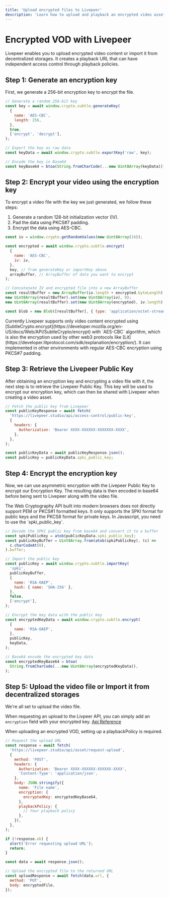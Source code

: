 ```yaml
---
title: 'Upload encrypted files to Livepeer'
description: 'Learn how to upload and playback an encrypted video asset'
---
```



# Encrypted VOD with Livepeer

Livepeer enables you to upload encrypted video content or import it from decentralized storages. It creates a playback URL that can have independent access control through playback policies.

## Step 1: Generate an encryption key

First, we generate a 256-bit encryption key to encrypt the file.

```js
// Generate a random 256-bit key
const key = await window.crypto.subtle.generateKey(
  {
    name: 'AES-CBC',
    length: 256,
  },
  true,
  ['encrypt', 'decrypt'],
);

// Export the key as raw data
const keyData = await window.crypto.subtle.exportKey('raw', key);

// Encode the key in Base64
const keyBase64 = btoa(String.fromCharCode(...new Uint8Array(keyData)));
```

## Step 2: Encrypt your video using the encryption key

To encrypt a video file with the key we just generated, we follow these steps:

1. Generate a random 128-bit initialization vector (IV).
2. Pad the data using PKCS#7 padding.
3. Encrypt the data using AES-CBC.

```js
const iv = window.crypto.getRandomValues(new Uint8Array(16));

const encrypted = await window.crypto.subtle.encrypt(
  {
    name: 'AES-CBC',
    iv: iv,
  },
  key, // from generateKey or importKey above
  arrayBuffer, // ArrayBuffer of data you want to encrypt
);

// Concatenate IV and encrypted file into a new ArrayBuffer
const resultBuffer = new ArrayBuffer(iv.length + encrypted.byteLength);
new Uint8Array(resultBuffer).set(new Uint8Array(iv), 0);
new Uint8Array(resultBuffer).set(new Uint8Array(encrypted), iv.length);

const blob = new Blob([resultBuffer], { type: 'application/octet-stream' });
```

<Callout>
  Currently Livepeer supports only video content encrypted using
  [SubtleCrypto.encrypt](https://developer.mozilla.org/en-US/docs/Web/API/SubtleCrypto/encrypt)
  with `AES-CBC` algorithm, which is also the encryption used by other web3
  protocols like
  [Lit](https://developer.litprotocol.com/sdk/explanation/encryption/). It can
  implemented in other environments with regular AES-CBC encryption using PKCS#7
  padding.
</Callout>

## Step 3: Retrieve the Livepeer Public Key

After obtaining an encryption key and encrypting a video file with it, the next step is to retrieve the Livepeer Public Key. This key will be used to encrypt our encryption key, which can then be shared with Livepeer when creating a video asset.

```js
// Fetch the public key from Livepeer
const publicKeyResponse = await fetch(
  'https://livepeer.studio/api/access-control/public-key',
  {
    headers: {
      Authorization: 'Bearer XXXX-XXXXXX-XXXXXXX-XXXX',
    },
  },
);

const publicKeyData = await publicKeyResponse.json();
const publicKey = publicKeyData.spki_public_key;
```

## Step 4: Encrypt the encryption key

Now, we can use asymmetric encryption with the Livepeer Public Key to encrypt our Encryption Key. The resulting data is then encoded in base64 before being sent to Livepeer along with the video file.

<Callout>
  The Web Cryptography API built into modern browsers does not directly support
  PEM or PKCS#1 formatted keys. It only supports the SPKI format for public keys
  and the PKCS8 format for private keys. In Javascript, you need to use the
  `spki_public_key`.
</Callout>

```js
// Decode the SPKI public key from base64 and convert it to a buffer
const spkiPublicKey = atob(publicKeyData.spki_public_key);
const publicKeyBuffer = Uint8Array.from(atob(spkiPublicKey), (c) =>
  c.charCodeAt(0),
).buffer;

// Import the public key
const publicKey = await window.crypto.subtle.importKey(
  'spki',
  publicKeyBuffer,
  {
    name: 'RSA-OAEP',
    hash: { name: 'SHA-256' },
  },
  false,
  ['encrypt'],
);

// Encrypt the key data with the public key
const encryptedKeyData = await window.crypto.subtle.encrypt(
  {
    name: 'RSA-OAEP',
  },
  publicKey,
  keyData,
);

// Base64 encode the encrypted key data
const encryptedKeyBase64 = btoa(
  String.fromCharCode(...new Uint8Array(encryptedKeyData)),
);
```

## Step 5: Upload the video file or Import it from decentralized storages

We're all set to upload the video file.

When requesting an upload to the Livpeer API, you can simply add an `encryption` field with your encrypted key.
[Api Reference](https://docs.livepeer.org/reference/api/create-asset-via-url)

<Callout>
  When uploading an encrypted VOD, setting up a playbackPolicy is required.
</Callout>

```js
// Request the upload URL
const response = await fetch(
  'https://livepeer.studio/api/asset/request-upload',
  {
    method: 'POST',
    headers: {
      Authorization: 'Bearer XXXX-XXXXXX-XXXXXX-XXXX',
      'Content-Type': 'application/json',
    },
    body: JSON.stringify({
      name: 'File name',
      encryption: {
        encryptedKey: encryptedKeyBase64,
      },
      playbackPolicy: {
        // Your playback policy
      },
    }),
  },
);

if (!response.ok) {
  alert('Error requesting upload URL');
  return;
}

const data = await response.json();

// Upload the encrypted file to the returned URL
const uploadResponse = await fetch(data.url, {
  method: 'PUT',
  body: encryptedFile,
});
```
